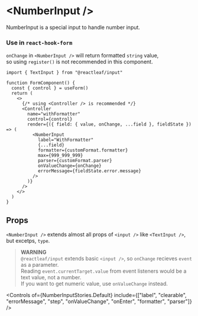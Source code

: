
<Meta of={NumberInputStories} />

# \<NumberInput />

NumberInput is a special input to handle number input.

<Canvas of={NumberInputStories.Default} />
<Canvas of={NumberInputStories.Formatter} />

### Use in `react-hook-form`

`onChange` in `<NumberInput />` will return formatted `string` value, \
so using `register()` is not recommended in this component.

```tsx
import { TextInput } from "@reactleaf/input"

function FormComponent() {
  const { control } = useForm()
  return (
    <>
      {/* using <Controller /> is recommended */}
      <Controller
        name="withFormatter"
        control={control}
        render={({ field: { value, onChange, ...field }, fieldState }) => (
          <NumberInput
            label="WithFormatter"
            {...field}
            formatter={customFormat.formatter}
            max={999_999_999}
            parser={customFormat.parser}
            onValueChange={onChange}
            errorMessage={fieldState.error.message}
          />
        )}
      />
    </>
  )
}
```

## Props

`<NumberInput />` extends almost all props of `<input />` like `<TextInput />`, but excetps, `type`.

> **WARNING** \
> `@reactleaf/input` extends basic `<input />`, so `onChange` recieves `event` as a parameter. \
> Reading `event.currentTarget.value` from event listeners would be a text value, not a number. \
> If you want to get numeric value, use `onValueChange` instead.

<Controls
  of={NumberInputStories.Default}
  include={["label", "clearable", "errorMessage", "step", "onValueChange", "onEnter", "formatter", "parser"]}
/>
